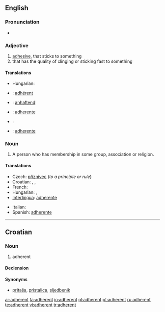 ==English==

===Pronunciation===
*{{audio|en-us-adherent.ogg|Audio (US)}}

===Adjective===
{{en-adj}}

# [[adhesive]], that sticks to something
# that has the quality of clinging or sticking fast to something

====Translations====
{{trans-top|adhesive}}
* Hungarian: {{t|hu|ragadós}}
{{trans-mid}}
{{trans-bottom}}

{{trans-top|that has the quality of clinging}}
{{trans-mid}}
{{trans-bottom}}

{{checktrans-top}}
*{{ttbc|French}}: [[adhérent]]
*{{ttbc|German}}: [[anhaftend]]
*{{ttbc|Interlingua}}: [[adherente]]
{{checktrans-mid}}
*{{ttbc|Italian}}: {{t+|it|aderente}}
*{{ttbc|Spanish}}: [[adherente]]
{{checktrans-bottom}}

===Noun===
{{en-noun}}

# A person who has membership in some group, association or religion.

====Translations====
{{trans-top|a person who has membership in some group}}
* Czech: [[příznivec]] {{m}} (''to a principle or rule'')
* Croatian: {{t-|hr|adherent|m}}, {{t|hr|sljedbenik|m}}, {{t-|hr|pristaša|m}}
* French: {{t+|fr|adhérent}}
* Hungarian: {{t+|hu|tag}}, {{t|hu|követő}}
* [[Interlingua]]: [[adherente]]
{{trans-mid}}
* Italian: {{t+|it|aderente}}
* Spanish: [[adherente]]
{{trans-bottom}}

----

==Croatian==

===Noun===
{{hr-noun|g=m|adherenti}}

# adherent

====Declension====
{{hr-decl-noun
|adherent|adherenti
|adherenta|adherenata / adherenta
|adherentu|adherentima
|adherent|adherente
|adherente|adherenti
|adherentu|adherentima
|adherentom|adherentima
}}

====Synonyms====
* [[pritaša]], [[pristalica]], [[sljedbenik]]

[[ar:adherent]]
[[fa:adherent]]
[[io:adherent]]
[[pl:adherent]]
[[pt:adherent]]
[[ru:adherent]]
[[te:adherent]]
[[vi:adherent]]
[[tr:adherent]]